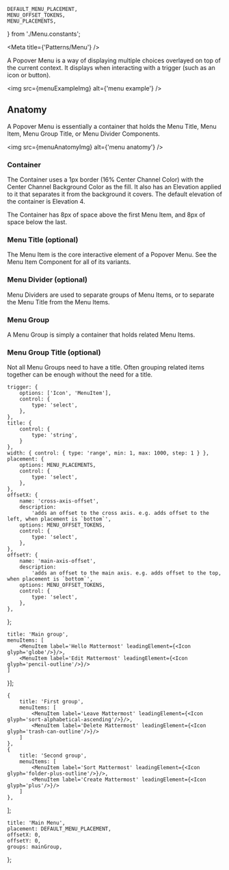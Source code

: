 
    DEFAULT_MENU_PLACEMENT,
    MENU_OFFSET_TOKENS,
    MENU_PLACEMENTS,
} from './Menu.constants';

<Meta title={'Patterns/Menu'} />

<Title>Popover Menu</Title>

<Subtitle>
    A Popover Menu is a way of displaying multiple choices overlayed on top of the current context.
    It displays when interacting with a trigger (such as an icon or button).
</Subtitle>

<img src={menuExampleImg} alt={'menu example'} />

## Anatomy
A Popover Menu is essentially a container that holds the Menu Title, Menu Item, Menu Group Title, or Menu Divider Components. 

<img src={menuAnatomyImg} alt={'menu anatomy'} />

### Container
The Container uses a 1px border (16% Center Channel Color) with the Center Channel Background Color as the fill. 
It also has an Elevation applied to it that separates it from the background it covers. The default elevation of the container is Elevation 4.

The Container has 8px of space above the first Menu Item, and 8px of space below the last.

### Menu Title (optional)
The Menu Item is the core interactive element of a Popover Menu. See the Menu Item Component for all of its variants.

### Menu Divider (optional)
Menu Dividers are used to separate groups of Menu Items, or to separate the Menu Title from the Menu Items.

### Menu Group
A Menu Group is simply a container that holds related Menu Items.

### Menu Group Title (optional)
Not all Menu Groups need to have a title. Often grouping related items together can be enough without the need for a title.

    trigger: {
        options: ['Icon', 'MenuItem'],
        control: {
            type: 'select',
        },
    },
    title: {
        control: {
            type: 'string',
        }
    },
    width: { control: { type: 'range', min: 1, max: 1000, step: 1 } },
    placement: {
        options: MENU_PLACEMENTS,
        control: {
            type: 'select',
        },
    },
    offsetX: {
        name: 'cross-axis-offset',
        description:
            'adds an offset to the cross axis. e.g. adds offset to the left, when placement is `bottom`',
        options: MENU_OFFSET_TOKENS,
        control: {
            type: 'select',
        },
    },
    offsetY: {
        name: 'main-axis-offset',
        description:
            'adds an offset to the main axis. e.g. adds offset to the top, when placement is `bottom`',
        options: MENU_OFFSET_TOKENS,
        control: {
            type: 'select',
        },
    },
};

    title: 'Main group',
    menuItems: [
        <MenuItem label='Hello Mattermost' leadingElement={<Icon glyph='globe'/>}/>,
        <MenuItem label='Edit Mattermost' leadingElement={<Icon glyph='pencil-outline'/>}/>
    ]
}];

    {
        title: 'First group',
        menuItems: [
            <MenuItem label='Leave Mattermost' leadingElement={<Icon glyph='sort-alphabetical-ascending'/>}/>,
            <MenuItem label='Delete Mattermost' leadingElement={<Icon glyph='trash-can-outline'/>}/>
        ]
    },
    {
        title: 'Second group',
        menuItems: [
            <MenuItem label='Sort Mattermost' leadingElement={<Icon glyph='folder-plus-outline'/>}/>,
            <MenuItem label='Create Mattermost' leadingElement={<Icon glyph='plus'/>}/>
        ]
    },
];

    title: 'Main Menu',
    placement: DEFAULT_MENU_PLACEMENT,
    offsetX: 0,
    offsetY: 0,
    groups: mainGroup,
};

<ArgsTable of={Menu} />

<Canvas hidden>
    <Story name="default" args={menuArgs} argTypes={menuArgTypes}>
        {(args) => {
            const [isVisible, setIsVisible] = useState(false);
            const reference = useRef(null);
            function toggleVisible() {
                console.log('#### toggle visible');
                setIsVisible(!isVisible);
            }
            const trigger = {
                element: <IconButton
                        icon={'menu'}
                        onClick={toggleVisible}
                        ref={reference}
                        toggled={isVisible}
                    />,
                ref: reference,
            }
            return (
                <Menu
                    {...args}
                    trigger={trigger}
                    isVisible={isVisible}
                    hasSubmenu={true}
                />
            );
        }}
    </Story>
    <Story name="submenu" args={menuArgs} argTypes={menuArgTypes}>
        {(args) => {
            const [isMenuVisible, setMenuVisible] = useState(false);
            const [isSubMenuVisible, setSubMenuVisible] = useState(false);
            const buttonReference = useRef(null);
            const menuItemReference = useRef(null);
            const isMobile = useDeviceDetect();
            function toggleMenu() {
                console.log('#### toggle menu');
                setMenuVisible(!isMenuVisible);
            };
            function toggleSubmenu() {
                console.log('#### toggle submenu');
                setSubMenuVisible(!isSubMenuVisible);
            };
            const menuTrigger = {
                element: <IconButton
                        icon={'menu'}
                        onClick={toggleMenu}
                        ref={buttonReference}
                        toggled={isMenuVisible}
                    />,
                ref: buttonReference,
            };
            const subMenuTrigger = {
                element: <MenuItem
                        leadingElement={<Icon glyph=''/>}
                        trailingElement={<Icon glyph='chevron-right'/>}
                        label='Open submenu'
                        onMouseEnter={isMobile ? undefined : toggleSubmenu}
                        onMouseLeave={isMobile ? undefined : toggleSubmenu}
                        onClick={isMobile ? toggleSubmenu : undefined}
                        ref={menuItemReference}
                    />,
                ref: menuItemReference,
            };
            const menuTransitions = {
                mainMenu: {
                    properties: ['transform'],
                    entering: css`
                        transform: translate3d(0, 0, 0);
                    `,
                    entered: css`
                        transform: translate3d(0, 0, 0);
                    `,
                    exiting: css`
                        transform: translate3d(0, 150%, 0);
                    `,
                    exited: css`
                        transform: translate3d(0, 150%, 0);
                    `,
                    unmounted: css`
                        transform: translate3d(0, 150%, 0);
                    `,
                },
                subMenu: {
                    properties: ['transform'],
                    entering: css`
                        transform: translate3d(0, 0, 0);
                    `,
                    entered: css`
                        transform: translate3d(0, 0, 0);
                    `,
                    exiting: css`
                        transform: translate3d(100%, 0, 0);
                    `,
                    exited: css`
                        transform: translate3d(100%, 0, 0);
                    `,
                    unmounted: css`
                        transform: translate3d(100%, 0, 0);
                    `,
                }
            }
            const menuGroup = [
                {
                    title: 'First group',
                    menuItems: [
                        <MenuItem label='Sort Mattermost' leadingElement={<Icon glyph='sort-alphabetical-ascending'/>}/>,
                        <MenuItem label='Delete Mattermost' leadingElement={<Icon glyph='trash-can-outline'/>}/>,
                        subMenuTrigger.element,
                    ]
                },
            ];
            const submenuGroup = [
                {
                    title: 'Second group',
                    menuItems: [
                        <MenuItem label='Leave Mattermost' leadingElement={<Icon glyph='sort-alphabetical-ascending'/>}/>,
                        <MenuItem label='Open Mattermost' leadingElement={<Icon glyph='account-multiple-outline'/>}/>,
                    ]
                },
            ];
            return (
                <>
                    <Menu
                        {...args}
                        trigger={menuTrigger}
                        isVisible={isMenuVisible}
                        groups={menuGroup}
                        customTransition={isMobile ? menuTransitions.mainMenu : undefined}
                    />
                    <Menu
                        {...args}
                        trigger={subMenuTrigger}
                        isVisible={isSubMenuVisible}
                        groups={submenuGroup}
                        renderTrigger={false}
                        placement={'right'}
                        customTransition={isMobile ? menuTransitions.subMenu : undefined}
                    />
                </>
            );
        }}
    </Story>
</Canvas>
